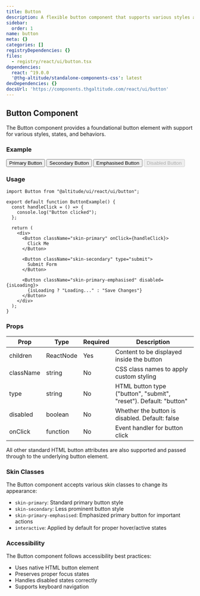 ```yaml
---
title: Button
description: A flexible button component that supports various styles and states
sidebar:
  order: 1
name: button
meta: {}
categories: []
registryDependencies: {}
files:
  - registry/react/ui/button.tsx
dependencies:
  react: ^19.0.0
  '@thg-altitude/standalone-components-css': latest
devDependencies: {}
docsUrl: 'https://components.thgaltitude.com/react/ui/button'
---
```



## Button Component

The Button component provides a foundational button element with support for various styles, states, and behaviors.

### Example

<ShowComponent>
  <div style={{ display: "flex", gap: "12px", flexWrap: "wrap" }}>
    <Button className="skin-primary">Primary Button</Button>
    <Button className="skin-secondary">Secondary Button</Button>
    <Button className="skin-primary-emphasised">Emphasised Button</Button>
    <Button className="skin-secondary" disabled>
      Disabled Button
    </Button>
  </div>
</ShowComponent>

### Usage

```tsx
import Button from "@altitude/ui/react/ui/button";

export default function ButtonExample() {
  const handleClick = () => {
    console.log("Button clicked");
  };

  return (
    <div>
      <Button className="skin-primary" onClick={handleClick}>
        Click Me
      </Button>

      <Button className="skin-secondary" type="submit">
        Submit Form
      </Button>

      <Button className="skin-primary-emphasised" disabled={isLoading}>
        {isLoading ? "Loading..." : "Save Changes"}
      </Button>
    </div>
  );
}
```

### Props

| Prop      | Type      | Required | Description                                                       |
| --------- | --------- | -------- | ----------------------------------------------------------------- |
| children  | ReactNode | Yes      | Content to be displayed inside the button                         |
| className | string    | No       | CSS class names to apply custom styling                           |
| type      | string    | No       | HTML button type ("button", "submit", "reset"). Default: "button" |
| disabled  | boolean   | No       | Whether the button is disabled. Default: false                    |
| onClick   | function  | No       | Event handler for button click                                    |

All other standard HTML button attributes are also supported and passed through to the underlying button element.

### Skin Classes

The Button component accepts various skin classes to change its appearance:

- `skin-primary`: Standard primary button style
- `skin-secondary`: Less prominent button style
- `skin-primary-emphasised`: Emphasized primary button for important actions
- `interactive`: Applied by default for proper hover/active states

### Accessibility

The Button component follows accessibility best practices:

- Uses native HTML button element
- Preserves proper focus states
- Handles disabled states correctly
- Supports keyboard navigation
